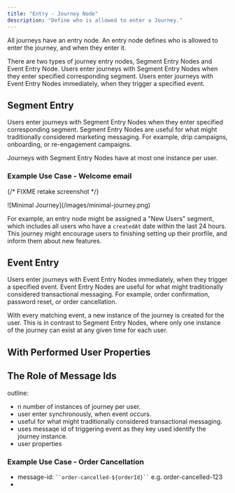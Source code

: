 ```yaml
---
title: "Entry - Journey Node"
description: "Define who is allowed to enter a Journey."
---
```


All journeys have an entry node. An entry node defines who is allowed to enter the journey, and when they enter it.

There are two types of journey entry nodes, Segment Entry Nodes and Event Entry Node. Users enter journeys with Segment Entry Nodes when they enter specified corresponding segment. Users enter journeys with Event Entry Nodes immediately, when they trigger a specified event.

## Segment Entry

Users enter journeys with Segment Entry Nodes when they enter specified corresponding segment. Segment Entry Nodes are useful for what might traditionally considered marketing messaging. For example, drip campaigns, onboarding, or re-engagement campaigns.

Journeys with Segment Entry Nodes have at most one instance per user.

### Example Use Case - Welcome email

{/* FIXME retake screenshot */}
<Frame>
![Minimal Journey](/images/minimal-journey.png)
</Frame>

For example, an entry node might be assigned a "New Users" segment, which includes all users who have a `createdAt` date within the last 24 hours. This journey might encourage users to finishing setting up their prorfile, and inform them about new features.


## Event Entry

Users enter journeys with Event Entry Nodes immediately, when they trigger a specified event. Event Entry Nodes are useful for what might traditionally considered transactional messaging. For example, order confirmation, password reset, or order cancellation.

With every matching event, a new instance of the journey is created for the user. This is in contrast to Segment Entry Nodes, where only one instance of the journey can exist at any given time for each user.

## With Performed User Properties

## The Role of Message Ids

outline:
- n number of instances of journey per user.
- user enter synchronously, when event occurs.
- useful for what might traditionally considered transactional messaging.
- uses messaqe id of triggering event as they key used identify the journey instance.
- user properties

### Example Use Case - Order Cancellation

- message-id: ` ``order-cancelled-${orderId}`` ` e.g. order-cancelled-123
- 


